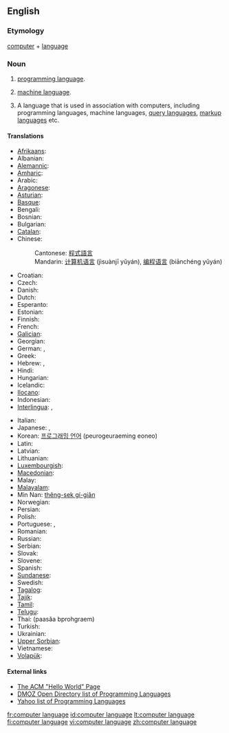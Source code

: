{{wikipedia}}
==English==

===Etymology===
[[computer]] + [[language]]

===Noun===
{{en-noun}}

# {{programming}} [[programming language]].
# {{programming}} [[machine language]].
# {{programming}} A language that is used in association with computers, including programming languages, machine languages, [[query language]]s, [[markup language]]s etc.

====Translations====
{{trans-top|programming language}}
* [[Afrikaans]]: {{t|af|programmeertaal|xs=Afrikaans}}
* Albanian: {{t|sq|gjuhë programimi|xs=Albanian}}
* [[Alemannic]]: {{t-|als|Programmiersprache|f|xs=Tosk Albanian}}
* [[Amharic]]: {{t|am|የፕሮግራም ቋንቋ|sc=Ethi|xs=Amharic}}
* Arabic: {{Arab|[[لغة برمجة]]}} {{f}}
* [[Aragonese]]: {{t-|an|luengache de programazión|m|xs=Aragonese}}
* [[Asturian]]: {{t-|ast|llinguaxe de programación|f|xs=Asturian}}
* [[Basque]]: {{t|eu|programazio-lengoaia|xs=Basque}}
* Bengali: {{t|bn|প্রোগ্রামিং ভাষা|sc=Beng|xs=Bengali}}
* Bosnian: {{t|bs|programski jezik|m}}
* Bulgarian: {{t|bg|език за програмиране|m}}
* [[Catalan]]: {{t|ca|llenguatge de programació|f}}
* Chinese:
*: Cantonese: [[程式語言]]
*: Mandarin: [[计算机语言]] (jìsuànjī yǔyán), [[编程语言]] (biānchéng yǔyán)
* Croatian: {{t|hr|programski jezik|m}}
* Czech: {{t-|cs|programovací jazyk|m}}
* Danish: {{t|da|programmeringssprog|n}}
* Dutch: {{t|nl|programmeertaal|f}}
* Esperanto: {{t|eo|programlingvo|xs=Esperanto}}
* Estonian: {{t-|et|programmeerimiskeel}}
* Finnish: {{t+|fi|ohjelmointikieli}}
* French: {{t|fr|langage informatique|m}}
* [[Galician]]: {{t|gl|linguaxe de programación|f|xs=Galician}}
* Georgian: {{t|ka|პროგრამირების ენა|tr=programirebis ena|sc=Geor|xs=Georgian}}
* German: {{t|de|Computersprache|f}}, {{t+|de|Programmiersprache|f}}
* Greek: {{t-|el|γλώσσα προγραμματισμού|f|tr=ɤlósa proɤramatiʑmú}}
* Hebrew: {{t-|he|שפת תכנות|f|tr=S'fat Tikh'nut}}, {{t|he|שפות תיכנות|f|p|tr=S'fot Tikh'nut}}
* Hindi: {{t|hi|प्रोग्रामिंग भाषा|xs=Hindi}}
* Hungarian: {{t|hu|programozási nyelv}}
* Icelandic: {{t-|is|forritunarmál|n}}
* [[Ilocano]]: {{tø|ilo|lengguahe ti panangprograma|xs=Ilocano}}
* Indonesian: {{t|id|bahasa pemrograman|xs=Indonesian}}
* [[Interlingua]]: {{t|ia|linguage computatorial|xs=Interlingua}}, {{t|ia|linguage de programmation|xs=Interlingua}}
{{trans-mid}}
* Italian: {{t|it|linguaggio di programmazione|m}}
* Japanese: {{t-|ja|計算機言語|tr=keisanki-gengo}}, {{t|ja|プログラミング言語|tr=puroguramingu gengo}}
* Korean: [[프로그래밍 언어]] (peurogeuraeming eoneo)
* Latin: {{t|la|lingua programmandi|f}}
* Latvian: {{t|lv|programmēšanas valoda|xs=Latvian}}
* Lithuanian: {{t+|lt|programavimo kalba|f|xs=Lithuanian}}
* [[Luxembourgish]]: {{t|lb|Programméiersprooch|n|xs=Luxembourgish}}
* [[Macedonian]]: {{t|mk|програмски јазик|m}}
* Malay: {{t|ms|bahasa pengaturcaraan|xs=Malay}}
* [[Malayalam]]: {{t|ml|പ്രോഗ്രാമിംഗ് ഭാഷ|sc=Mlym|xs=Malayalam}}
* Min Nan: [[thêng-sek gí-giân]]
* Norwegian: {{t+|no|programmeringsspråk|n}}
* Persian: {{fa-Arab|[[زبانهای برنامهنویسی]]}}
* Polish: {{t|pl|język programowania|m}}
* Portuguese: {{t|pt|linguagem de computador|f}}, {{t|pt|linguagem de programação|f}}
* Romanian: {{t|ro|limbaj de programare}}
* Russian: {{t+|ru|язык программирования|m|tr=jaz‎ýk programmirovánija}}
* Serbian: {{t|sr|програмски језик|m|sc=Cyrl}}
* Slovak: {{t-|sk|programovací jazyk|m}}
* Slovene: {{t|sl|programski jezik|m}}
* Spanish: {{t+|es|lenguaje de programación|m}}
* [[Sundanese]]: {{t-|su|basa program|xs=Sundanese}}
* Swedish: {{t|sv|programspråk|n}}
* [[Tagalog]]: {{t|tl|wikang pamprograma|xs=Tagalog}}
* [[Tajik]]: {{t|tg|забони барномасозӣ|sc=Cyrl|xs=Tajik}}
* [[Tamil]]: {{t|ta|ஆணைமூலம்|xs=Tamil}}
* [[Telugu]]: {{t|te|ప్రోగ్రామింగు భాష}}
* Thai: {{Thai|[[ภาษาโปรแกรม]]}} (paasăa bprohgraem)
* Turkish: {{t|tr|programlama dili}}
* Ukrainian: {{t|uk|мова програмування|f|xs=Ukrainian}}
* [[Upper Sorbian]]: {{t-|hsb|programěrowanska rěč|f|xs=Upper Sorbian}}
* Vietnamese: {{t|vi|ngôn ngữ lập trình|xs=Vietnamese}}
* [[Volapük]]: {{t|vo|kompütapük|xs=Volapük}}
{{trans-bottom}}

====External links====
* [http://www2.latech.edu/~acm/HelloWorld.shtml The ACM "Hello World" Page]
* [http://dmoz.org/Computers/Programming/Languages/ DMOZ Open Directory list of Programming Languages]
* [http://dir.yahoo.com/Computers_and_Internet/Programming_and_Development/Languages/ Yahoo list of Programming Languages]

[[fr:computer language]]
[[id:computer language]]
[[lt:computer language]]
[[fi:computer language]]
[[vi:computer language]]
[[zh:computer language]]